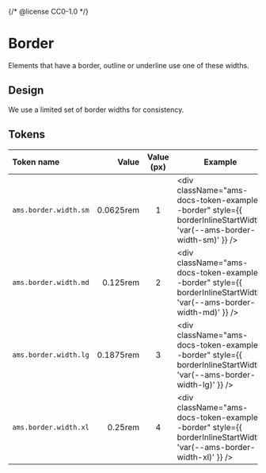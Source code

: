 {/* @license CC0-1.0 */}


<Meta title="Brand/Design Tokens/Border" />

# Border

Elements that have a border, outline or underline use one of these widths.

## Design

We use a limited set of border widths for consistency.

## Tokens

| Token name            |     Value | Value (px) | Example                                                                                                             |
| :-------------------- | --------: | :--------: | ------------------------------------------------------------------------------------------------------------------- |
| `ams.border.width.sm` | 0.0625rem |     1      | <div className="ams-docs-token-example--border" style={{ borderInlineStartWidth: 'var(--ams-border-width-sm)' }} /> |
| `ams.border.width.md` |  0.125rem |     2      | <div className="ams-docs-token-example--border" style={{ borderInlineStartWidth: 'var(--ams-border-width-md)' }} /> |
| `ams.border.width.lg` | 0.1875rem |     3      | <div className="ams-docs-token-example--border" style={{ borderInlineStartWidth: 'var(--ams-border-width-lg)' }} /> |
| `ams.border.width.xl` |   0.25rem |     4      | <div className="ams-docs-token-example--border" style={{ borderInlineStartWidth: 'var(--ams-border-width-xl)' }} /> |
